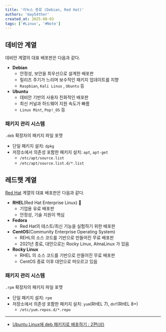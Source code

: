 ```yaml
---
title: '리눅스 종류 (Debian, Red Hat)'
authors: 'may54ther'
created_at: 2025-08-03
tags: ['#Linux', '#Note']
---
```


## 데비안 계열

데비안 계열의 대표 배포판은 다음과 같다.
- **Debian**
	- 안정성, 보안을 최우선으로 설계한 배포판
	- 릴리즈 주기가 느리며 보수적인 패키지 업데이트를 지향
	- `Raspbian`, `Kali Linux` , `Ubuntu` 등
- **Ubuntu**
	- 데비안 기반의 사용자 친화적인 배포판
	- 최신 커널과 하드웨어 지원 속도가 빠름
	- `Linux Mint`, `Pop!_OS` 등
### 패키지 관리 시스템
`.deb` 확장자의 패키지 파일 포맷
- 단일 패키지 설치: `dpkg`
- 저장소에서 의존성 포함한 패키지 설치: `apt`, `apt-get`
	- `/etc/apt/source.list`
	- `/etc/apt/source.list.d/*.list`

## 레드햇 계열

[Red Hat](https://www.redhat.com/) 계열의 대표 배포판은 다음과 같다.
- **RHEL**(Red Hat Enterprise Linux) 💸
	- 기업용 유료 배포판
	- 안정성, 기술 지원이 핵심
- **Fedora**
	- Red Hat의 테스트/최신 기능을 실험하기 위한 배포판
- **CentOS**(Community Enterprise Operating System)
	- REHL의 소스 코드를 기반으로 만들어진 무료 배포판
	- 2021년 종료, 대안으로는 Rocky Linux, AlmaLinux 가 있음
- **Rocky Linux**
	- RHEL 의 소스 코드를 기반으로 만들어진 무료 배포판
	- CentOS 종료 이후 대안으로 떠오르고 있음
### 패키지 관리 시스템
`.rpm` 확장자의 패키지 파일 포맷
- 단일 패키지 설치: `rpm`
- 저장소에서 의존성 포함한 패키지 설치: `yum`(RHEL 7), `dnf`(RHEL 8+)
	- `/etc/yum.repos.d/*.repo`

---
- [Ubuntu Linux에 deb 패키지로 배포하기 : 2편(상)](https://devocean.sk.com/blog/techBoardDetail.do?ID=166656&boardType=techBlog)